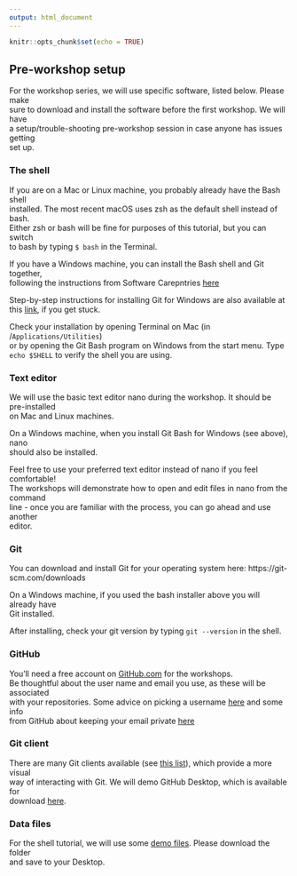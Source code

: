 ```yaml
---
output: html_document
---
```


```r
knitr::opts_chunk$set(echo = TRUE)
```

## Pre-workshop setup

For the workshop series, we will use specific software, listed below. Please make  
sure to download and install the software before the first workshop. We will have  
a setup/trouble-shooting pre-workshop session in case anyone has issues getting  
set up.

### The shell

If you are on a Mac or Linux machine, you probably already have the Bash shell   
installed. The most recent macOS uses zsh as the default shell instead of bash.  
Either zsh or bash will be fine for purposes of this tutorial, but you can switch  
to bash by typing `$ bash` in the Terminal. 

If you have a Windows machine, you can install the Bash shell and Git together,  
following the instructions from Software Carepntries [here](https://carpentries.github.io/workshop-template/#shell)

Step-by-step instructions for installing Git for Windows are also available at  
this [link](), if you get stuck.

[link]:https://github.com/lillian-aoki/workshop_website/blob/master/slides/Download_git_instructions.pdf

Check your installation by opening Terminal on Mac (in /`Applications/Utilities`)  
or by opening the Git Bash program on Windows from the start menu. Type  
`echo $SHELL` to verify the shell you are using.

### Text editor

We will use the basic text editor nano during the workshop. It should be pre-installed  
on Mac and Linux machines. 

On a Windows machine, when you install Git Bash for Windows (see above), nano  
should also be installed. 

Feel free to use your preferred text editor instead of nano if you feel comfortable!  
The workshops will demonstrate how to open and edit files in nano from the command  
line - once you are familiar with the process, you can go ahead and use another  
editor.

### Git

You can download and install Git for your operating system here: https://git-scm.com/downloads  

On a Windows machine, if you used the bash installer above you will already have  
Git installed.

After installing, check your git version by typing `git --version` in the shell.

### GitHub

You'll need a free account on [GitHub.com](https://github.com/join) for the workshops.  
Be thoughtful about the user name and email you use, as these will be associated  
with your repositories. Some advice on picking a username [here](https://happygitwithr.com/github-acct.html#username-advice) and some info  
from GitHub about keeping your email private [here](https://docs.github.com/en/account-and-profile/setting-up-and-managing-your-github-user-account/managing-email-preferences/setting-your-commit-email-address)

### Git client

There are many Git clients available (see [this list]()), which provide a more visual  
way of interacting with Git. We will demo GitHub Desktop, which is available for  
download [here](https://desktop.github.com/). 

[this list]:https://git-scm.com/downloads/guis

### Data files

For the shell tutorial, we will use some [demo files](). Please download the folder  
and save to your Desktop.

[demo files]: https://github.com/lillian-aoki/workshop_website/raw/master/data/shell_intro.zip
